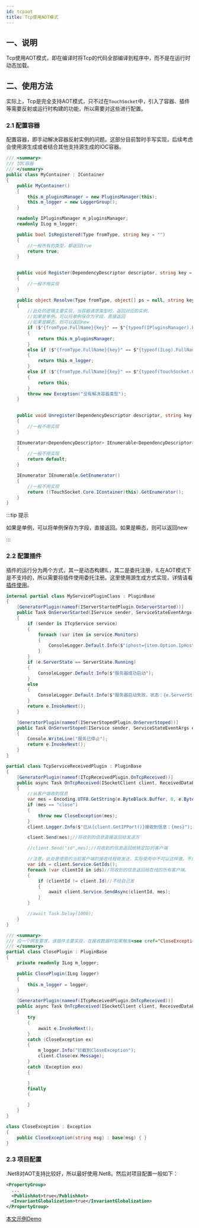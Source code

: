 ```yaml
---
id: tcpaot
title: Tcp使用AOT模式
---
```



## 一、说明

Tcp使用AOT模式，即在编译时将Tcp的代码全部编译到程序中，而不是在运行时动态加载。

## 二、使用方法

实际上，Tcp是完全支持AOT模式，只不过在`TouchSocket`中，引入了容器、插件等需要反射或运行时构建的功能，所以需要对这些进行配置。

### 2.1 配置容器

配置容器，即手动解决容器反射实例的问题。这部分目前暂时手写实现，后续考虑会使用源生成或者结合其他支持源生成的IOC容器。

```csharp
/// <summary>
/// IOC容器
/// </summary>
public class MyContainer : IContainer
{
    public MyContainer()
    {
        this.m_pluginsManager = new PluginsManager(this);
        this.m_logger = new LoggerGroup();
    }

    readonly IPluginsManager m_pluginsManager;
    readonly ILog m_logger;

    public bool IsRegistered(Type fromType, string key = "")
    {
        //一般所有的类型，都返回true
        return true;
    }

    
    public void Register(DependencyDescriptor descriptor, string key = "")
    {
        //一般不用实现
    }

    public object Resolve(Type fromType, object[] ps = null, string key = "")
    {
        //此处的逻辑主要实现，当容器请求类型时，返回对应的实例。
        //如果是单例，可以将单例保存为字段，直接返回
        //如果是瞬态，则可以返回new
        if ($"{fromType.FullName}{key}" == $"{typeof(IPluginsManager).FullName}{key}")
        {
            return this.m_pluginsManager;
        }
        else if ($"{fromType.FullName}{key}" == $"{typeof(ILog).FullName}{key}")
        {
            return this.m_logger;
        }
        else if ($"{fromType.FullName}{key}" == $"{typeof(TouchSocket.Core.IContainer).FullName}{key}")
        {
            return this;
        }
        throw new Exception("没有解决容器类型");
    }

   
    public void Unregister(DependencyDescriptor descriptor, string key = "")
    {
        //一般不用实现
    }

    IEnumerator<DependencyDescriptor> IEnumerable<DependencyDescriptor>.GetEnumerator()
    {
        //一般不用实现
        return default;
    }

    IEnumerator IEnumerable.GetEnumerator()
    {
        //一般不用实现
        return ((TouchSocket.Core.IContainer)this).GetEnumerator();
    }
}
```

:::tip 提示

如果是单例，可以将单例保存为字段，直接返回。如果是瞬态，则可以返回new

:::  

### 2.2 配置插件

插件的运行分为两个方式，其一是动态构建IL，其二是委托注册，IL在AOT模式下是不支持的，所以需要将插件使用委托注册。这里使用源生成方式实现，详情请看[插件使用](../docs/pluginsmanager.mdx)。

```csharp
internal partial class MyServicePluginClass : PluginBase
{
    [GeneratorPlugin(nameof(IServerStartedPlugin.OnServerStarted))]
    public Task OnServerStarted(IService sender, ServiceStateEventArgs e)
    {
        if (sender is ITcpService service)
        {
            foreach (var item in service.Monitors)
            {
                ConsoleLogger.Default.Info($"iphost={item.Option.IpHost}");
            }
        }
        if (e.ServerState == ServerState.Running)
        {
            ConsoleLogger.Default.Info($"服务器成功启动");
        }
        else
        {
            ConsoleLogger.Default.Info($"服务器启动失败，状态：{e.ServerState}，异常：{e.Exception}");
        }
        return e.InvokeNext();
    }

    [GeneratorPlugin(nameof(IServerStopedPlugin.OnServerStoped))]
    public Task OnServerStoped(IService sender, ServiceStateEventArgs e)
    {
        Console.WriteLine("服务已停止");
        return e.InvokeNext();
    }
}

partial class TcpServiceReceivedPlugin : PluginBase
{
    [GeneratorPlugin(nameof(ITcpReceivedPlugin.OnTcpReceived))]
    public async Task OnTcpReceived(ISocketClient client, ReceivedDataEventArgs e)
    {
        //从客户端收到信息
        var mes = Encoding.UTF8.GetString(e.ByteBlock.Buffer, 0, e.ByteBlock.Len);
        if (mes == "close")
        {
            throw new CloseException(mes);
        }
        client.Logger.Info($"已从{client.GetIPPort()}接收到信息：{mes}");

        client.Send(mes);//将收到的信息直接返回给发送方

        //client.Send("id",mes);//将收到的信息返回给特定ID的客户端

        //注意，此处是使用的当前客户端的接收线程做发送，实际使用中不可以这样做。不然一个客户端阻塞，将导致本客户端无法接收数据。
        var ids = client.Service.GetIds();
        foreach (var clientId in ids)//将收到的信息返回给在线的所有客户端。
        {
            if (clientId != client.Id)//不给自己发
            {
                await client.Service.SendAsync(clientId, mes);
            }
        }

        //await Task.Delay(1000);
    }
}

/// <summary>
/// 应一个网友要求，该插件主要实现，在接收数据时如果触发<see cref="CloseException"/>异常，则断开连接。
/// </summary>
partial class ClosePlugin : PluginBase
{
    private readonly ILog m_logger;

    public ClosePlugin(ILog logger)
    {
        this.m_logger = logger;
    }

    [GeneratorPlugin(nameof(ITcpReceivedPlugin.OnTcpReceived))]
    public async Task OnTcpReceived(ISocketClient client, ReceivedDataEventArgs e)
    {
        try
        {
            await e.InvokeNext();
        }
        catch (CloseException ex)
        {
            m_logger.Info("拦截到CloseException");
            client.Close(ex.Message);
        }
        catch (Exception exx)
        {

        }
        finally
        {

        }
    }
}

class CloseException : Exception
{
    public CloseException(string msg) : base(msg) { }
}
```

### 2.3 项目配置

.Net8对AOT支持比较好，所以最好使用.Net8。然后对项目配置一般如下：

```xml {3,4}
<PropertyGroup>
  ...
  <PublishAot>true</PublishAot>
  <InvariantGlobalization>true</InvariantGlobalization>
</PropertyGroup>
```

[本文示例Demo](https://gitee.com/RRQM_Home/TouchSocket/tree/master/examples_aot/Tcp/TcpConsoleApp)

